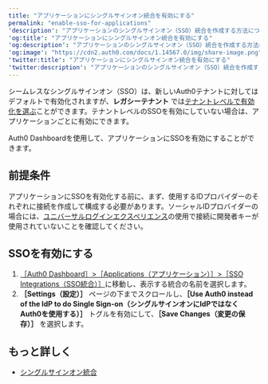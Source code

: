 ```yaml
---
title: "アプリケーションにシングルサインオン統合を有効にする"
permalink: "enable-sso-for-applications"
'description': "アプリケーションのシングルサインオン（SSO）統合を作成する方法について説明します。レガシーテナントでのみ使用できます。"
'og:title': "アプリケーションにシングルサインオン統合を有効にする"
'og:description': "アプリケーションのシングルサインオン（SSO）統合を作成する方法について説明します。レガシーテナントでのみ使用できます。"
'og:image': "https://cdn2.auth0.com/docs/1.14567.0/img/share-image.png"
'twitter:title': "アプリケーションにシングルサインオン統合を有効にする"
'twitter:description': "アプリケーションのシングルサインオン（SSO）統合を作成する方法について説明します。レガシーテナントでのみ使用できます。"
---
```


シームレスなシングルサインオン（<Tooltip data-tooltip-id="react-containers-DefinitionTooltip-0" href="/ja-jp/glossary?term=single-sign-on" tip="シングルサインオン（SSO）: ユーザーが1つのアプリケーションにログインした後、そのユーザーを他のアプリケーションに自動的にログインさせるサービス。" cta="用語集の表示">SSO</Tooltip>）は、新しいAuth0テナントに対してはデフォルトで有効化されますが、**レガシーテナント** では[テナントレベルで有効化を選ぶ](/ja-jp/get-started/tenant-settings/enable-sso-for-legacy-tenants)ことができます。テナントレベルのSSOを有効にしていない場合は、アプリケーションごとに有効にできます。

<Tooltip data-tooltip-id="react-containers-DefinitionTooltip-0" href="/ja-jp/glossary?term=auth0-dashboard" tip="Auth0 Dashboard: サービスを構成するためのAuth0の主製品。" cta="用語集の表示">Auth0 Dashboard</Tooltip>を使用して、アプリケーションにSSOを有効にすることができます。

## 前提条件

アプリケーションにSSOを有効化する前に、まず、使用するIDプロバイダーのそれぞれに接続を作成して構成する必要があります。ソーシャルIDプロバイダーの場合には、[ユニバーサルログインエクスペリエンス](/ja-jp/authenticate/login/auth0-universal-login)の使用で接続に開発者キーが使用されていないことを確認してください。

## SSOを有効にする

1. [［Auth0 Dashboard］>［Applications（アプリケーション）］>［SSO Integrations（SSO統合）］](https://manage.auth0.com/#/externalapps)に移動し、表示する統合の名前を選択します。
2. **［Settings（設定）］** ページの下までスクロールし、**［Use Auth0 instead of the IdP to do Single Sign-on（シングルサインオンにIdPではなくAuth0を使用する）］** トグルを有効にして、**［Save Changes（変更の保存）］** を選択します。

## もっと詳しく

* [シングルサインオン統合](/ja-jp/customize/integrations/sso-integrations)